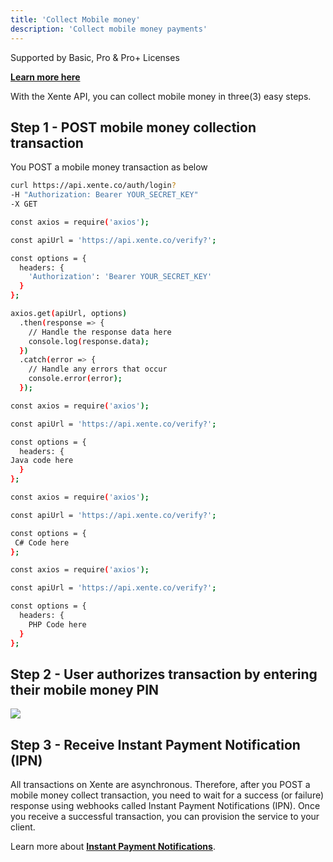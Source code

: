 ```yaml
---
title: 'Collect Mobile money'
description: 'Collect mobile money payments'
---
```


<Info>
  Supported by Basic, Pro & Pro+ Licenses  
  
  **[Learn more here](https://www.xente.co/pricing)**
</Info>

With the Xente API, you can collect mobile money in three(3) easy steps.

## Step 1 - POST mobile money collection transaction

You POST a mobile money transaction as below  

<CodeGroup>

```bash cURL
curl https://api.xente.co/auth/login?
-H "Authorization: Bearer YOUR_SECRET_KEY"
-X GET
```

```bash Node
const axios = require('axios');

const apiUrl = 'https://api.xente.co/verify?';

const options = {
  headers: {
    'Authorization': 'Bearer YOUR_SECRET_KEY'
  }
};

axios.get(apiUrl, options)
  .then(response => {
    // Handle the response data here
    console.log(response.data);
  })
  .catch(error => {
    // Handle any errors that occur
    console.error(error);
  });
```

```bash Java
const axios = require('axios');

const apiUrl = 'https://api.xente.co/verify?';

const options = {
  headers: {
Java code here
  }
};


```

```bash C#
const axios = require('axios');

const apiUrl = 'https://api.xente.co/verify?';

const options = {
 C# Code here
};


```

```bash PHP
const axios = require('axios');

const apiUrl = 'https://api.xente.co/verify?';

const options = {
  headers: {
    PHP Code here 
  }
};

```
</CodeGroup>

## Step 2 - User authorizes transaction by entering their mobile money PIN
<Frame>
  <img src="/images/mm-auth.png" />
</Frame>


## Step 3 - Receive Instant Payment Notification (IPN)


All transactions on Xente are asynchronous. Therefore, after you POST a mobile money collect transaction, you need to wait for a success (or failure) response using webhooks called Instant Payment Notifications (IPN). Once you receive a successful transaction, you can provision the service to your client.

Learn more about **[Instant Payment Notifications](/start/ipn)**.
